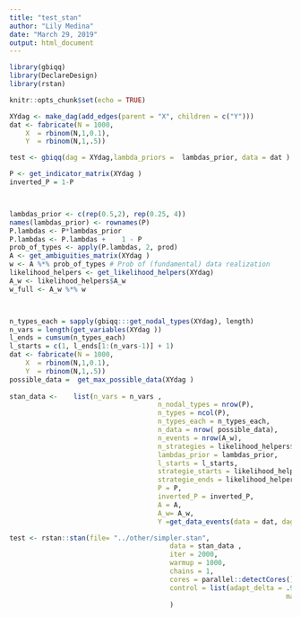 ```yaml
---
title: "test_stan"
author: "Lily Medina"
date: "March 29, 2019"
output: html_document
---
```


```r
library(gbiqq)
library(DeclareDesign)
library(rstan)

knitr::opts_chunk$set(echo = TRUE)
```



```r
XYdag <- make_dag(add_edges(parent = "X", children = c("Y")))
dat <- fabricate(N = 1000,
	X  = rbinom(N,1,0.1),
	Y  = rbinom(N,1,.5))
```



```r

test <- gbiqq(dag = XYdag,lambda_priors =  lambdas_prior, data = dat )

P <- get_indicator_matrix(XYdag )
inverted_P = 1-P



lambdas_prior <- c(rep(0.5,2), rep(0.25, 4))
names(lambdas_prior) <- rownames(P)
P.lambdas <- P*lambdas_prior 
P.lambdas <- P.lambdas +	1 - P 
prob_of_types <- apply(P.lambdas, 2, prod)
A <- get_ambiguities_matrix(XYdag )
w <- A %*% prob_of_types # Prob of (fundamental) data realization
likelihood_helpers <- get_likelihood_helpers(XYdag)
A_w <- likelihood_helpers$A_w
w_full <- A_w %*% w



n_types_each = sapply(gbiqq:::get_nodal_types(XYdag), length)
n_vars = length(get_variables(XYdag ))
l_ends = cumsum(n_types_each)
l_starts = c(1, l_ends[1:(n_vars-1)] + 1)
dat <- fabricate(N = 1000,
	X  = rbinom(N,1,0.1),
	Y  = rbinom(N,1,.5))
possible_data =  get_max_possible_data(XYdag )
								
stan_data <- 	list(n_vars = n_vars ,
									 n_nodal_types = nrow(P),
									 n_types = ncol(P),
									 n_types_each = n_types_each,
									 n_data = nrow( possible_data),
									 n_events = nrow(A_w),
									 n_strategies = likelihood_helpers$n_strategies,
									 lambdas_prior = lambdas_prior, 
									 l_starts = l_starts,
									 strategie_starts = likelihood_helpers$w_starts,
									 strategie_ends = likelihood_helpers$w_ends,
									 P = P,
									 inverted_P = inverted_P,
									 A = A,
									 A_w= A_w,
									 Y =get_data_events(data = dat, dag = XYdag )$data_events$count)

test <- rstan::stan(file= "../other/simpler.stan",
										data = stan_data ,
										iter = 2000,
										warmup = 1000,
										chains = 1,
										cores = parallel::detectCores(),
										control = list(adapt_delta = .999,
																	 max_treedepth = 15)
										)

```
